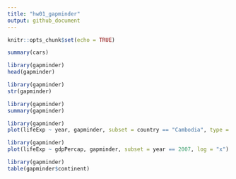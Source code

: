 ---
title: "hw01_gapminder"
output: github_document 
---

```{r setup, include=FALSE}
knitr::opts_chunk$set(echo = TRUE)
```


```{r cars}
summary(cars)
```



```{r}
library(gapminder)
head(gapminder)
```

```{r}
library(gapminder)
str(gapminder)
```


```{r}
library(gapminder)
summary(gapminder)
```


```{r}
library(gapminder)
plot(lifeExp ~ year, gapminder, subset = country == "Cambodia", type = "b")
```

```{r}
library(gapminder)
plot(lifeExp ~ gdpPercap, gapminder, subset = year == 2007, log = "x")
```


```{r}
library(gapminder)
table(gapminder$continent)
```





